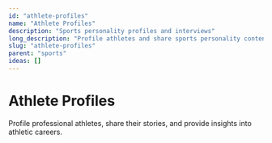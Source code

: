 ```yaml
---
id: "athlete-profiles"
name: "Athlete Profiles"
description: "Sports personality profiles and interviews"
long_description: "Profile athletes and share sports personality content"
slug: "athlete-profiles"
parent: "sports"
ideas: []
---
```


# Athlete Profiles

Profile professional athletes, share their stories, and provide insights into athletic careers.